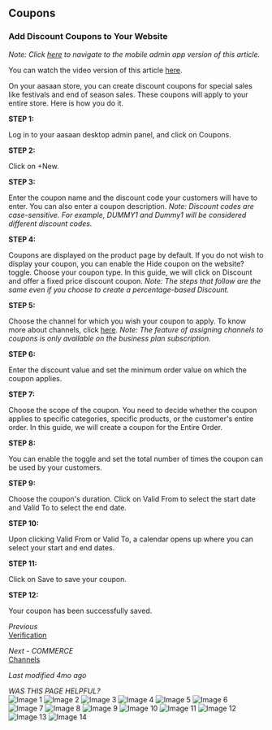 ## Coupons

### Add Discount Coupons to Your Website

*Note: Click [here](#) to navigate to the mobile admin app version of this article.*

You can watch the video version of this article [here](#).

On your aasaan store, you can create discount coupons for special sales like festivals and end of season sales. These coupons will apply to your entire store. Here is how you do it.

**STEP 1:**

Log in to your aasaan desktop admin panel, and click on Coupons.

**STEP 2:**

Click on +New.

**STEP 3:**

Enter the coupon name and the discount code your customers will have to enter. You can also enter a coupon description. *Note: Discount codes are case-sensitive. For example, DUMMY1 and Dummy1 will be considered different discount codes.*

**STEP 4:**

Coupons are displayed on the product page by default. If you do not wish to display your coupon, you can enable the Hide coupon on the website? toggle. Choose your coupon type. In this guide, we will click on Discount and offer a fixed price discount coupon. *Note: The steps that follow are the same even if you choose to create a percentage-based Discount.*

**STEP 5:**

Choose the channel for which you wish your coupon to apply. To know more about channels, click [here](#). *Note: The feature of assigning channels to coupons is only available on the business plan subscription.*

**STEP 6:**

Enter the discount value and set the minimum order value on which the coupon applies.

**STEP 7:**

Choose the scope of the coupon. You need to decide whether the coupon applies to specific categories, specific products, or the customer's entire order. In this guide, we will create a coupon for the Entire Order.

**STEP 8:**

You can enable the toggle and set the total number of times the coupon can be used by your customers.

**STEP 9:**

Choose the coupon's duration. Click on Valid From to select the start date and Valid To to select the end date.

**STEP 10:**

Upon clicking Valid From or Valid To, a calendar opens up where you can select your start and end dates.

**STEP 11:**

Click on Save to save your coupon.

**STEP 12:**

Your coupon has been successfully saved.

*Previous*  
[Verification](#)

*Next - COMMERCE*  
[Channels](#)

*Last modified 4mo ago*

*WAS THIS PAGE HELPFUL?*  
![Image 1](https://cdn.aasaan.app/docs/coupons/coupons_1.png)
![Image 2](https://cdn.aasaan.app/docs/coupons/coupons_2.png)
![Image 3](https://cdn.aasaan.app/docs/coupons/coupons_3.png)
![Image 4](https://cdn.aasaan.app/docs/coupons/coupons_4.png)
![Image 5](https://cdn.aasaan.app/docs/coupons/coupons_5.png)
![Image 6](https://cdn.aasaan.app/docs/coupons/coupons_6.png)
![Image 7](https://cdn.aasaan.app/docs/coupons/coupons_7.png)
![Image 8](https://cdn.aasaan.app/docs/coupons/coupons_8.png)
![Image 9](https://cdn.aasaan.app/docs/coupons/coupons_9.png)
![Image 10](https://cdn.aasaan.app/docs/coupons/coupons_10.png)
![Image 11](https://cdn.aasaan.app/docs/coupons/coupons_11.png)
![Image 12](https://cdn.aasaan.app/docs/coupons/coupons_12.png)
![Image 13](https://cdn.aasaan.app/docs/coupons/coupons_13.png)
![Image 14](https://cdn.aasaan.app/docs/coupons/coupons_14.png)
